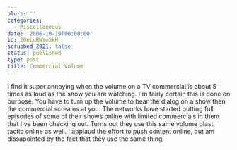 ```yaml
---
blurb: ''
categories:
  - Miscellaneous
date: '2006-10-19T00:00:00'
id: 20eLuBWYm5kH
scrubbed_2021: false
status: published
type: post
title: Commercial Volume
---
```


I find it super annoying when the volume on a TV commercial is
about 5 times as loud as the show you are watching. I'm fairly
certain this is done on purpose. You have to turn up the volume to
hear the dialog on a show then the commercial screams at you. The
networks have started putting full episodes of some of their shows
online with limited commercials in them that I've been checking
out. Turns out they use this same volume blast tactic online as
well. I applaud the effort to push content online, but am
dissapointed by the fact that they use the same thing.
